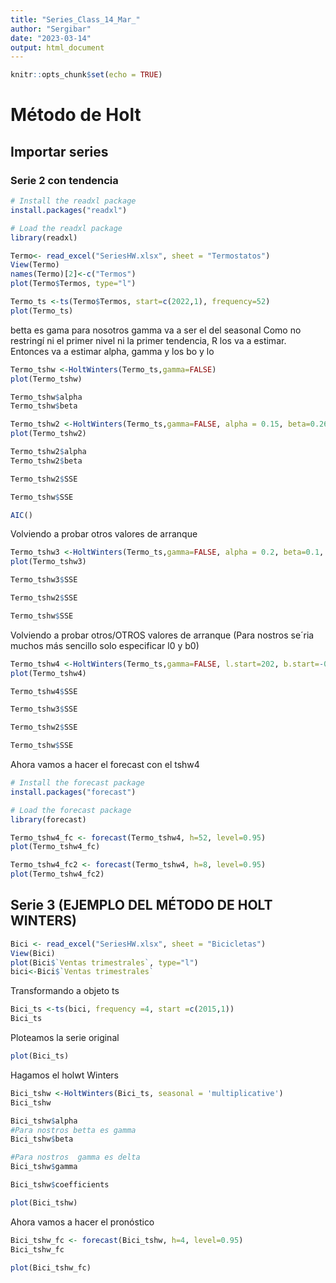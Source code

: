 ```yaml
---
title: "Series_Class_14_Mar_"
author: "Sergibar"
date: "2023-03-14"
output: html_document
---
```


```r
knitr::opts_chunk$set(echo = TRUE)
```

# Método de Holt 

## Importar series

### Serie 2 con tendencia 

```r
# Install the readxl package
install.packages("readxl")

# Load the readxl package
library(readxl)

```


```r

Termo<- read_excel("SeriesHW.xlsx", sheet = "Termostatos")
View(Termo)
names(Termo)[2]<-c("Termos")
plot(Termo$Termos, type="l")
```


```r
Termo_ts <-ts(Termo$Termos, start=c(2022,1), frequency=52)
plot(Termo_ts)
```

betta es gama para nosotros
gamma va a ser el del seasonal
Como no restringí ni el primer nivel ni la primer tendencia, R los va a estimar. 
Entonces va a estimar
alpha, gamma y los bo y lo 

```r
Termo_tshw <-HoltWinters(Termo_ts,gamma=FALSE)
plot(Termo_tshw)
```


```r
Termo_tshw$alpha
Termo_tshw$beta
```


```r
Termo_tshw2 <-HoltWinters(Termo_ts,gamma=FALSE, alpha = 0.15, beta=0.26, l.start=228, b.start=0)
plot(Termo_tshw2)
```


```r
Termo_tshw2$alpha
Termo_tshw2$beta
```



```r
Termo_tshw2$SSE

Termo_tshw$SSE
```

```r
AIC()
```


Volviendo a probar otros valores de arranque 

```r
Termo_tshw3 <-HoltWinters(Termo_ts,gamma=FALSE, alpha = 0.2, beta=0.1, l.start=202, b.start=-0.26)
plot(Termo_tshw3)
```


```r
Termo_tshw3$SSE

Termo_tshw2$SSE

Termo_tshw$SSE
```



Volviendo a probar otros/OTROS valores de arranque (Para nostros se´ria muchos más sencillo solo especificar l0 y b0)

```r
Termo_tshw4 <-HoltWinters(Termo_ts,gamma=FALSE, l.start=202, b.start=-0.26)
plot(Termo_tshw4)
```

```r

Termo_tshw4$SSE

Termo_tshw3$SSE

Termo_tshw2$SSE

Termo_tshw$SSE
```

Ahora vamos a hacer el forecast con el tshw4

```r
# Install the forecast package
install.packages("forecast")

# Load the forecast package
library(forecast)

```



```r
Termo_tshw4_fc <- forecast(Termo_tshw4, h=52, level=0.95)
plot(Termo_tshw4_fc)
```

```r
Termo_tshw4_fc2 <- forecast(Termo_tshw4, h=8, level=0.95)
plot(Termo_tshw4_fc2)
```


## Serie 3 (EJEMPLO DEL MÉTODO DE HOLT WINTERS)

```r
Bici <- read_excel("SeriesHW.xlsx", sheet = "Bicicletas")
View(Bici)
plot(Bici$`Ventas trimestrales`, type="l")
bici<-Bici$`Ventas trimestrales`
```


Transformando a objeto ts 

```r
Bici_ts <-ts(bici, frequency =4, start =c(2015,1))
Bici_ts 

```

Ploteamos la serie original 

```r
plot(Bici_ts)
```

Hagamos el holwt Winters

```r
Bici_tshw <-HoltWinters(Bici_ts, seasonal = 'multiplicative')
Bici_tshw
```


```r

Bici_tshw$alpha
#Para nostros betta es gamma
Bici_tshw$beta

#Para nostros  gamma es delta 
Bici_tshw$gamma
```


```r
Bici_tshw$coefficients
```

```r
plot(Bici_tshw)
```



Ahora vamos a hacer el pronóstico

```r
Bici_tshw_fc <- forecast(Bici_tshw, h=4, level=0.95)
Bici_tshw_fc
```

```r
plot(Bici_tshw_fc)
```



